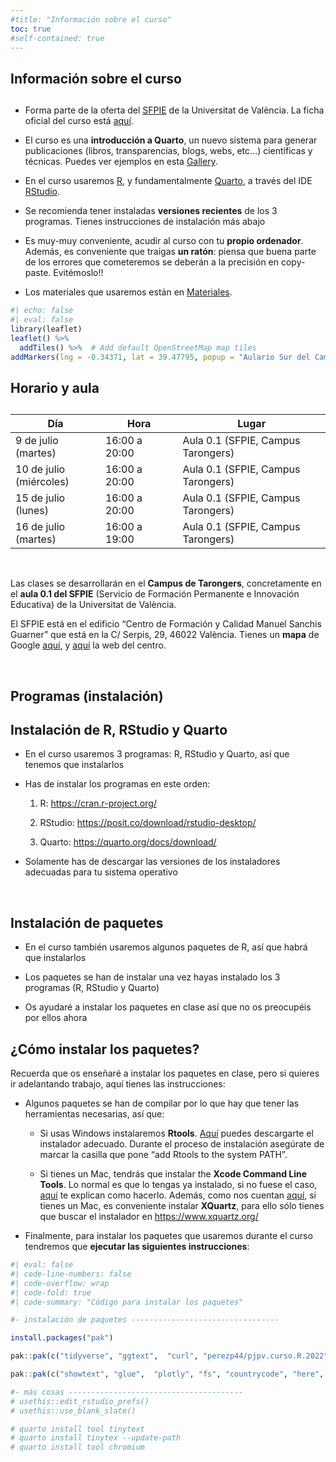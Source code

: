 ```yaml
---
#title: "Información sobre el curso"
toc: true
#self-contained: true
---
```


## Información sobre el curso

::: {.callout-note appearance="minimal" icon="false"}
## 

-   Forma parte de la oferta del [SFPIE](https://www.uv.es/sfpie){target="_blank"} de la Universitat de València. La ficha oficial del curso está [aquí](https://www.uv.es/uvweb/servei-formacio-permanent-innovacio-educativa/ca/oferta-formativa/creacio-documents-webs-r-1286213964422/PDIFormacio.html?id=1286361764482){target="_blank"}.

-   El curso es una **introducción a Quarto**, un nuevo sistema para generar publicaciones (libros, transparencias, blogs, webs, etc...) científicas y técnicas. Puedes ver ejemplos en esta [Gallery](https://quarto.org/docs/gallery/){target="_blank"}.

-   En el curso usaremos [R](https://cran.r-project.org/){target="_blank"}, y fundamentalmente [Quarto](https://quarto.org/docs/get-started/){target="_blank"}, a través del IDE [RStudio](https://www.rstudio.com/products/rstudio/download/#download){target="_blank"}.


-   Se recomienda tener instaladas **versiones recientes** de los 3 programas. Tienes instrucciones de instalación más abajo

-   Es muy-muy conveniente, acudir al curso con tu **propio ordenador**. Además, es conveniente que traigas **un ratón**: piensa que buena parte de los errores que cometeremos se deberán a la precisión en copy-paste. Evitémoslo!!


-   Los materiales que usaremos están en [Materiales](materiales.qmd).
:::


```r
#| echo: false
#| eval: false
library(leaflet)
leaflet() %>%
  addTiles() %>%  # Add default OpenStreetMap map tiles
addMarkers(lng = -0.34371, lat = 39.47795, popup = "Aulario Sur del Campus de Tarongers)")
```

## Horario y aula

::: {.callout-note appearance="minimal" icon="false"}
## 

| Día                     | Hora          | Lugar                           |
|---------------------|------------------|----------------------------------|
| 9 de julio (martes)     | 16:00 a 20:00 | Aula 0.1 (SFPIE, Campus Tarongers) |
| 10 de julio (miércoles) | 16:00 a 20:00 | Aula 0.1 (SFPIE, Campus Tarongers) |
| 15 de julio (lunes)      | 16:00 a 20:00 | Aula 0.1 (SFPIE, Campus Tarongers) |
| 16 de julio (martes)      | 16:00 a 19:00 | Aula 0.1 (SFPIE, Campus Tarongers) |

<br>

Las clases se desarrollarán en el **Campus de Tarongers**, concretamente en el **aula 0.1 del SFPIE** (Servicio de Formación Permanente e Innovación Educativa) de la Universitat de València. 

El SFPIE está en el edificio "Centro de Formación y Calidad Manuel Sanchis Guarner" que está en la C/ Serpis, 29, 46022 València. Tienes un **mapa** de Google [aquí](https://www.google.es/maps/place/Centro+de+Formaci%C3%B3n+y+Calidad+Manuel+Sanchis+Guarner/@39.4750955,-0.346133,17z/data=!3m1!4b1!4m6!3m5!1s0xd6049dbfd241e75:0xc257e3f91a60e197!8m2!3d39.4750914!4d-0.3435581!16s%2Fg%2F11r_fpk8ms?hl=es&entry=ttu){target="_blank"}, y [aquí](https://www.uv.es/uvweb/centro-formacion-calidad-manuel-sanchis-guarner/es/centro-formacion-calidad-sanchis-guarner-1285909558032.html){target="_blank"} la web del centro.
:::

<br>

## Programas (instalación)

::: {.callout-important collapse="false" appearance="default" icon="false"}
## Instalación de R, RStudio y Quarto

-   En el curso usaremos 3 programas: R, RStudio y Quarto, así que tenemos que instalarlos

-   Has de instalar los programas en este orden:

    1.  R: <https://cran.r-project.org/>{target="_blank"}

    2.  RStudio: <https://posit.co/download/rstudio-desktop/>{target="_blank"}

    3.  Quarto: <https://quarto.org/docs/download/>{target="_blank"}

-   Solamente has de descargar las versiones de los instaladores adecuadas para tu sistema operativo
:::

<br>



::: {.callout-important collapse="true" appearance="default" icon="false"}
## Instalación de paquetes

- En el curso también usaremos algunos paquetes de R, así que habrá que instalarlos

- Los paquetes se han de instalar una vez hayas instalado los 3 programas (R, RStudio y Quarto)

- Os ayudaré a instalar los paquetes en clase así que no os preocupéis por ellos ahora
  
:::




::: {.callout-important collapse="true" appearance="default" icon="false"}
## ¿Cómo instalar los paquetes?

Recuerda que os enseñaré a instalar los paquetes en clase, pero si quieres ir adelantando trabajo, aquí tienes las instrucciones:

- Algunos paquetes se han de compilar por lo que hay que tener las herramientas necesarias, así que:

    - Si usas Windows instalaremos **Rtools**. [Aquí](https://cran.r-project.org/bin/windows/Rtools/) puedes descargarte el instalador adecuado. Durante el proceso de instalación asegúrate de marcar la casilla que pone "add Rtools to the system PATH".
    
    - Si tienes un Mac, tendrás que instalar the **Xcode Command Line Tools**. Lo normal es que lo tengas ya instalado, si no fuese el caso, [aquí](https://www.makeuseof.com/install-xcode-command-line-tools/) te explican como hacerlo. Además, como nos cuentan [aquí](https://psyteachr.github.io/msc-data-skills/installingr.html), si tienes un Mac, es conveniente instalar **XQuartz**, para ello sólo tienes que buscar el instalador en <https://www.xquartz.org/>

  
- Finalmente, para instalar los paquetes que usaremos durante el curso tendremos que **ejecutar las siguientes instrucciones**:

```r
#| eval: false
#| code-line-numbers: false
#| code-overflow: wrap
#| code-fold: true
#| code-summary: "Código para instalar los paquetes"

#- instalación de paquetes ---------------------------------

install.packages("pak")

pak::pak(c("tidyverse", "ggtext",  "curl", "perezp44/pjpv.curso.R.2022", "irlba", "widyr", "markdown", "gt", "maps", "mapproj"))

pak::pak(c("showtext", "glue",  "plotly", "fs", "countrycode", "here", "quarto"))

#- más cosas ---------------------------------------
# usethis::edit_rstudio_prefs()
# usethis::use_blank_slate() 

# quarto install tool tinytext
# quarto install tinytex --update-path
# quarto install tool chromium
```

:::





